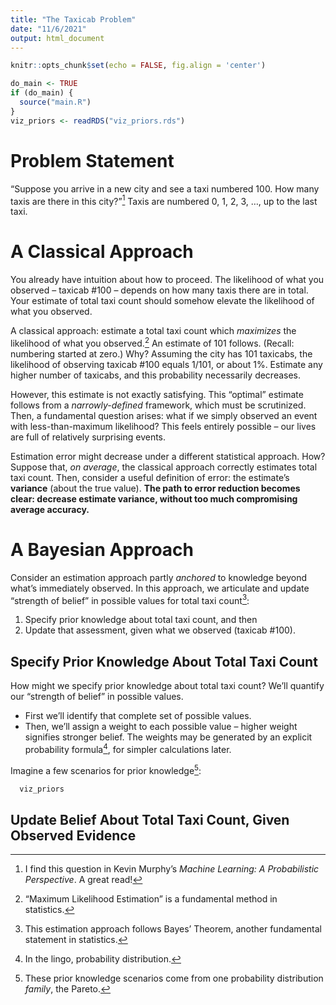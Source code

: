 ```yaml
---
title: "The Taxicab Problem"
date: "11/6/2021"
output: html_document
---
```


```r
knitr::opts_chunk$set(echo = FALSE, fig.align = 'center')

do_main <- TRUE
if (do_main) {
  source("main.R")
}
viz_priors <- readRDS("viz_priors.rds")
```

# Problem Statement

"Suppose you arrive in a new city and see a taxi numbered 100. How many taxis are there in this city?"^[I find this question in Kevin Murphy's _Machine Learning: A Probabilistic Perspective_. A great read!] Taxis are numbered 0, 1, 2, 3, ..., up to the last taxi.


# A Classical Approach

You already have intuition about how to proceed. The likelihood of what you observed -- taxicab #100 -- depends on how many taxis there are in total. Your estimate of total taxi count should somehow elevate the likelihood of what you observed.

A classical approach: estimate a total taxi count which _maximizes_ the likelihood of what you observed.^["Maximum Likelihood Estimation" is a fundamental method in statistics.] An estimate of 101 follows. (Recall: numbering started at zero.) Why? Assuming the city has 101 taxicabs, the likelihood of observing taxicab #100 equals 1/101, or about 1%. Estimate any higher number of taxicabs, and this probability necessarily decreases.

However, this estimate is not exactly satisfying. This "optimal" estimate follows from a _narrowly-defined_ framework, which must be scrutinized. Then, a fundamental question arises: what if we simply observed an event with less-than-maximum likelihood? This feels entirely possible -- our lives are full of relatively surprising events. 

Estimation error might decrease under a different statistical approach. How?
Suppose that, _on average_, the classical approach correctly estimates total taxi count.
Then, consider a useful definition of error: the estimate's **variance**
(about the true value). **The path to error reduction becomes clear: 
decrease estimate variance, without too much compromising average accuracy.**


# A Bayesian Approach

Consider an estimation approach partly _anchored_ to knowledge 
beyond what's immediately observed. In this approach,
we articulate and update "strength of belief" in possible values 
for total taxi count^[This estimation approach follows Bayes' Theorem, another fundamental statement in statistics.]: 

1. Specify prior knowledge about total taxi count, and then 
2. Update that assessment, given what we observed (taxicab #100).

## Specify Prior Knowledge About Total Taxi Count

How might we specify prior knowledge about total taxi count? We'll quantify our "strength of belief" in possible values. 

- First we'll identify that complete set of possible values. 
- Then, we'll assign a weight to each possible value -- higher weight signifies stronger belief. The weights may be generated by an explicit probability formula^[In the lingo, probability distribution.], for simpler calculations later. 

Imagine a few scenarios for prior knowledge^[These prior knowledge scenarios come from one probability distribution _family_, the Pareto.]:

```r
  viz_priors
```


## Update Belief About Total Taxi Count, Given Observed Evidence



